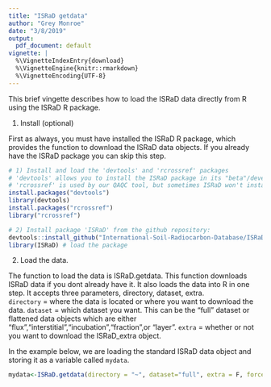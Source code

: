 ```yaml
---
title: "ISRaD getdata"
author: "Grey Monroe"
date: "3/8/2019"
output:
  pdf_document: default
vignette: |
  %\VignetteIndexEntry{download} 
  %\VignetteEngine{knitr::rmarkdown} 
  %\VignetteEncoding{UTF-8}
---
```


This brief vingette describes how to load the ISRaD data directly from R using the ISRaD R package.

1. Install (optional)

First as always, you must have installed the ISRaD R package, which provides the function to download the ISRaD data objects. If you already have the ISRaD package you can skip this step.

```r
# 1) Install and load the 'devtools' and 'rcrossref' packages
# 'devtools' allows you to install the ISRaD package in its "beta"/development form
# 'rcrossref' is used by our QAQC tool, but sometimes ISRaD won't install without it
install.packages("devtools")
library(devtools) 
install.packages("rcrossref")
library("rcrossref")

# 2) Install package 'ISRaD' from the github repository:
devtools::install_github("International-Soil-Radiocarbon-Database/ISRaD", ref="master")
library(ISRaD) # load the package

```

2. Load the data.

The function to load the data is ISRaD.getdata. This function downloads ISRaD data if you dont already have it. It also loads the data into R in one step. It accepts three parameters, directory, dataset, extra.  
`directory` = where the data is located or where you want to download the data.
`dataset` = which dataset you want. This can be the "full" dataset or flattened data objects which are either "flux","interstitial","incubation","fraction",or "layer".
`extra` = whether or not you want to download the ISRaD_extra object.  

In the example below, we are loading the standard ISRaD data object and storing it as a variable called `mydata`.

```r
mydata<-ISRaD.getdata(directory = "~", dataset="full", extra = F, force_download = T)
```

